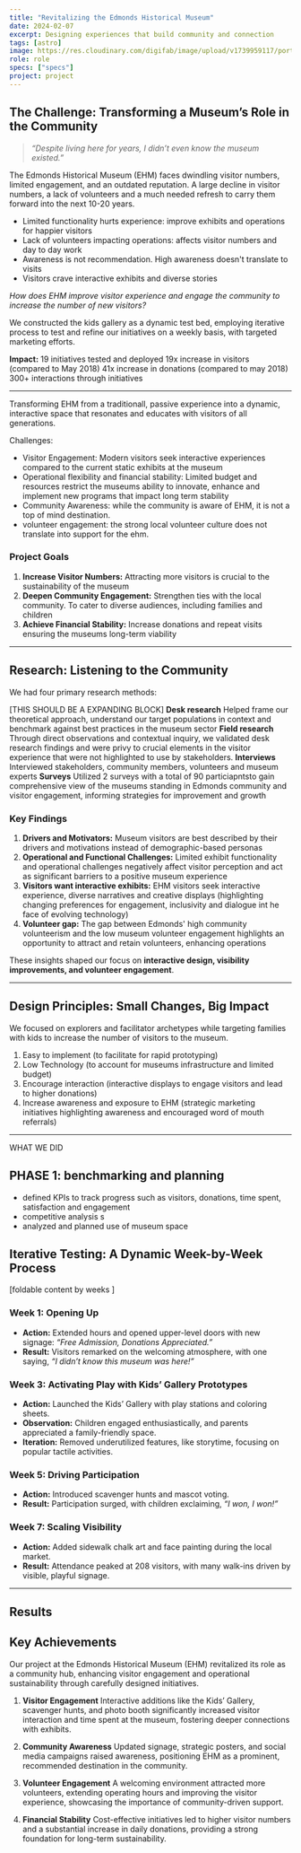 ```yaml
---
title: "Revitalizing the Edmonds Historical Museum"
date: 2024-02-07
excerpt: Designing experiences that build community and connection
tags: [astro]
image: https://res.cloudinary.com/digifab/image/upload/v1739959117/portfolio/home-assets-4-EHM_epj7cc.png
role: role
specs: ["specs"]
project: project
---
```


## The Challenge: Transforming a Museum’s Role in the Community

> _“Despite living here for years, I didn’t even know the museum existed.”_

The Edmonds Historical Museum (EHM) faces dwindling visitor numbers, limited engagement, and an outdated reputation. A large decline in visitor numbers, a lack of volunteers and a much needed refresh to carry them forward into the next 10-20 years.

- Limited functionality hurts experience: improve exhibits and operations for happier visitors
- Lack of volunteers impacting operations: affects visitor numbers and day to day work
- Awareness is not recommendation. High awareness doesn't translate to visits
- Visitors crave interactive exhibits and diverse stories

_How does EHM improve visitor experience and engage the community to increase the number of new visitors?_

We constructed the kids gallery as a dynamic test bed, employing iterative process to test and refine our initiatives on a weekly basis, with targeted marketing efforts.

**Impact:**
19 initiatives tested and deployed
19x increase in visitors (compared to May 2018)
41x increase in donations (compared to may 2018)
300+ interactions through initiatives

---

Transforming EHM from a traditionall, passive experience into a dynamic, interactive space that resonates and educates with visitors of all generations.

Challenges:

- Visitor Engagement: Modern visitors seek interactive experiences compared to the current static exhibits at the museum
- Operational flexibility and financial stability: Limited budget and resources restrict the museums ability to innovate, enhance and implement new programs that impact long term stability
- Community Awareness: while the community is aware of EHM, it is not a top of mind destination.
- volunteer engagement: the strong local volunteer culture does not translate into support for the ehm.

### Project Goals

1. **Increase Visitor Numbers:** Attracting more visitors is crucial to the sustainability of the museum
2. **Deepen Community Engagement:** Strengthen ties with the local community. To cater to diverse audiences, including families and children
3. **Achieve Financial Stability:** Increase donations and repeat visits ensuring the museums long-term viability

---

## Research: Listening to the Community

We had four primary research methods:

[THIS SHOULD BE A EXPANDING BLOCK]
**Desk research**
Helped frame our theoretical approach, understand our target populations in context and benchmark against best practices in the museum sector
**Field research**
Through direct observations and contextual inquiry, we validated desk research findings and were privy to crucial elements in the visitor experience that were not highlighted to use by stakeholders.
**Interviews**
Interviewed stakeholders, community members, volunteers and museum experts
**Surveys**
Utilized 2 surveys with a total of 90 particiapntsto gain comprehensive view of the museums standing in Edmonds community and visitor engagement, informing strategies for improvement and growth

### Key Findings

1. **Drivers and Motivators:** Museum visitors are best described by their drivers and motivations instead of demographic-based personas
2. **Operational and Functional Challenges:** Limited exhibit functionality and operational challenges negatively affect visitor perception and act as significant barriers to a positive museum experience
3. **Visitors want interactive exhibits:** EHM visitors seek interactive experience, diverse narratives and creative displays (highlighting changing preferences for engagement, inclusivity and dialogue int he face of evolving technology)
4. **Volunteer gap:** The gap between Edmonds' high community volunteerism and the low museum volunteer engagement highlights an opportunity to attract and retain volunteers, enhancing operations

These insights shaped our focus on **interactive design, visibility improvements, and volunteer engagement**.

---

## Design Principles: Small Changes, Big Impact

We focused on explorers and facilitator archetypes while targeting families with kids to increase the number of visitors to the museum.

1. Easy to implement (to facilitate for rapid prototyping)
2. Low Technology (to account for museums infrastructure and limited budget)
3. Encourage interaction (interactive displays to engage visitors and lead to higher donations)
4. Increase awareness and exposure to EHM (strategic marketing initiatives highlighting awareness and encouraged word of mouth referrals)

---

WHAT WE DID

## PHASE 1: benchmarking and planning

- defined KPIs to track progress such as visitors, donations, time spent, satisfaction and engagement
- competitive analysis s
- analyzed and planned use of museum space

## Iterative Testing: A Dynamic Week-by-Week Process

[foldable content by weeks ]

### Week 1: Opening Up

- **Action:** Extended hours and opened upper-level doors with new signage: _“Free Admission, Donations Appreciated.”_
- **Result:** Visitors remarked on the welcoming atmosphere, with one saying, _“I didn’t know this museum was here!”_

### Week 3: Activating Play with Kids’ Gallery Prototypes

- **Action:** Launched the Kids’ Gallery with play stations and coloring sheets.
- **Observation:** Children engaged enthusiastically, and parents appreciated a family-friendly space.
- **Iteration:** Removed underutilized features, like storytime, focusing on popular tactile activities.

### Week 5: Driving Participation

- **Action:** Introduced scavenger hunts and mascot voting.
- **Result:** Participation surged, with children exclaiming, _“I won, I won!”_

### Week 7: Scaling Visibility

- **Action:** Added sidewalk chalk art and face painting during the local market.
- **Result:** Attendance peaked at 208 visitors, with many walk-ins driven by visible, playful signage.

---

## Results

## Key Achievements

Our project at the Edmonds Historical Museum (EHM) revitalized its role as a community hub, enhancing visitor engagement and operational sustainability through carefully designed initiatives.

1. **Visitor Engagement**
   Interactive additions like the Kids’ Gallery, scavenger hunts, and photo booth significantly increased visitor interaction and time spent at the museum, fostering deeper connections with exhibits.

2. **Community Awareness**
   Updated signage, strategic posters, and social media campaigns raised awareness, positioning EHM as a prominent, recommended destination in the community.

3. **Volunteer Engagement**
   A welcoming environment attracted more volunteers, extending operating hours and improving the visitor experience, showcasing the importance of community-driven support.

4. **Financial Stability**
   Cost-effective initiatives led to higher visitor numbers and a substantial increase in daily donations, providing a strong foundation for long-term sustainability.
